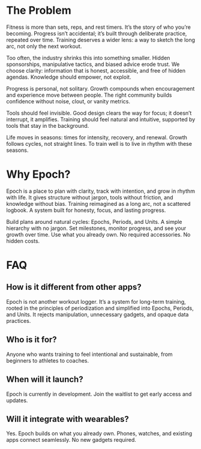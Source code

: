 
<Manifesto>

# The Problem

Fitness is more than sets, reps, and rest timers. It’s the story of who you’re becoming. Progress isn’t accidental; it’s built through deliberate practice, repeated over time. Training deserves a wider lens: a way to sketch the long arc, not only the next workout.

Too often, the industry shrinks this into something smaller. Hidden sponsorships, manipulative tactics, and biased advice erode trust. We choose clarity: information that is honest, accessible, and free of hidden agendas. Knowledge should empower, not exploit.

Progress is personal, not solitary. Growth compounds when encouragement and experience move between people. The right community builds confidence without noise, clout, or vanity metrics.

Tools should feel invisible. Good design clears the way for focus; it doesn’t interrupt, it amplifies. Training should feel natural and intuitive, supported by tools that stay in the background.

Life moves in seasons: times for intensity, recovery, and renewal. Growth follows cycles, not straight lines. To train well is to live in rhythm with these seasons.

# Why Epoch?

Epoch is a place to plan with clarity, track with intention, and grow in rhythm with life. It gives structure without jargon, tools without friction, and knowledge without bias. Training reimagined as a long arc, not a scattered logbook. A system built for honesty, focus, and lasting progress.

Build plans around natural cycles: Epochs, Periods, and Units. A simple hierarchy with no jargon. Set milestones, monitor progress, and see your growth over time. Use what you already own. No required accessories. No hidden costs.

# FAQ

## How is it different from other apps?

Epoch is not another workout logger. It’s a system for long-term training, rooted in the principles of periodization and simplified into Epochs, Periods, and Units. It rejects manipulation, unnecessary gadgets, and opaque data practices.

## Who is it for?

Anyone who wants training to feel intentional and sustainable, from beginners to athletes to coaches.

## When will it launch?

Epoch is currently in development. Join the waitlist to get early access and updates.

## Will it integrate with wearables?

Yes. Epoch builds on what you already own. Phones, watches, and existing apps connect seamlessly. No new gadgets required.

</Manifesto>
